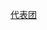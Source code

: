 {{Infobox 英联邦運動會國家代表團
|NOC=MAS
|flagcaption=[[馬來西亞國旗]]
|oldcode={{{oldcode|}}}
|NOCname=[[馬來西亞奧林匹克委員會]]<br/> [http://www.olympic.org.my/web/ 官方網站] {{en icon}}
|games={{{games|}}}
|competitors={{{competitors|}}}
|sports={{{sports|}}}
|flagbearer={{{flagbearer|}}}
|officials={{{officials|}}}
|gold={{{gold|0}}}
|silver={{{silver|0}}}
|bronze={{{bronze|0}}}
|total={{{total|0}}}	
|rank={{{rank|}}}
|summerappearances = <font color="#A0A0A0">1951-1962</font> • [[1966年英联邦運動會馬來西亞代表團|1966]] • [[1970年英联邦運動會馬來西亞代表團|1970]] • [[1974年英联邦運動會馬來西亞代表團|1974]] • [[1978年英联邦運動會馬來西亞代表團|1978]] • [[1982年英联邦運動會馬來西亞代表團|1982]] • [[1986年英联邦運動會馬來西亞代表團|1986]] • [[1990年英联邦運動會馬來西亞代表團|1990]] • [[1994年英联邦運動會馬來西亞代表團|1994]] • [[1998年英联邦運動會馬來西亞代表團|1998]] • [[2002年英联邦運動會馬來西亞代表團|2002]] • [[2006年英联邦運動會馬來西亞代表團|2006]] • [[2010年英联邦運動會馬來西亞代表團|2010]]
}}
<noinclude>
[[Category:英联邦运动会模板|代表团]]
</noinclude>